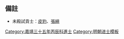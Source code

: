 {{Navbox
|name = 嘉靖三十五年丙辰科殿試金榜
|title = 嘉靖三十五年（[[1556年]]）丙辰科殿試金榜
|titlestyle = background-color:#FFD700;
|image =
|style = width:100%;text-align:center; 
|groupstyle = text-align:center; background-color:#FFD700;
|liststyle = text-align:center;
|state = {{{state<includeonly>|collapsed</includeonly>}}}
|group1 = 第一甲<br>賜進士及第<br>共3名
|list1 = '''[[諸大綬]] - [[陶大臨]] - [[金達 (嘉靖進士)|金　達]]'''

|group2 = 第二甲<br>賜進士出身<br>共90名
|list2 = [[陳錫 (嘉靖進士)|陳　錫]] - [[孙鑨|孫　鑨]] - [[戴科|戴　科]] - [[張鳳來 (嘉靖進士)|張鳳來]] - [[崔吉|崔　吉]] - [[伍典|伍　典]] - [[曹子朝]] - [[張大猷 (嘉靖進士)|張大猷]] - [[陸夢韓]] - [[田稔|田　稔]]<br>[[馮謙 (嘉靖進士)|馮　謙]] - [[查志立]] - [[袁随|袁　隨]] - [[李鍵 (嘉靖進士)|李　鍵]] - [[謝宗明]] - [[黃翰 (嘉靖進士)|黃　翰]] - [[余良翰]] - [[楊錦 (嘉靖進士)|楊　錦]] - [[嚴文梁]] - [[阮自嵩]]<br>[[黃文豪 (嘉靖進士)|黃文豪]] - [[陳南金]] - [[陰武卿]] - [[吳一介]] - [[楊成 (嘉靖丙辰進士)|楊　成]] - [[胡孝|胡　孝]] - [[趙賢|趙　賢]] - [[方來崇]] - [[唐景禹]] - [[楊宗震 (嘉靖三十五年進士)|楊宗震]]<br>[[鄒光祚]] - [[張正謨]] - [[杜思|杜　思]] - [[葉宗春]] - [[徐紹卿 (嘉靖進士)|徐紹卿]] - [[邊維垣]] - [[王凝|王　凝]] - [[胡直|胡　直]] - [[蔡國珍]] - [[鄒善|鄒　善]]<br>[[黎桂|黎　桂]] - [[周遜|周　遜]] - [[張相 (嘉靖三十五年進士)|張　相]] - [[葛邦典]] - [[曹梅|曹　梅]] - [[祝繼志]] - [[屠羲英]] - [[張人紀]] - [[陸一鵬_(嘉靖進士)|陸一鵬]] - [[吳文華 (明朝)|吳文華]]<br>[[陳汲|陳　汲]] - [[胡帛|胡　帛]] - [[朱卿|朱　卿]] - [[李廷觀]] - [[張諧 (嘉靖進士)|張　諧]] - [[鄭卿|鄭　卿]] - [[張夢鯉 (嘉靖進士)|張夢鯉]] - [[柴淶|柴　淶]] - [[史朝寀]] - [[何顯淑]]<br>[[毛自道]] - [[鄭雲鎣]] - [[姜廷珤]] - [[項治元]] - [[葉應春]] - [[凌迪知]] - [[姚體信]] - [[薛一鶚]] - [[黃可大]] - [[應存性]]<br>[[薛守經]] - [[高𡹘|高　{{僻字|𡹘}}]] - [[熊俸|熊　俸]] - [[葛纶|葛　綸]] - [[俞汝器]] - [[楊承閔]] - [[勞堪|勞　堪]] - [[張文淵 (嘉靖進士)|張文淵]] - [[施篤臣]] - [[楊兆|楊　兆]]<br>[[蕭維翰]] - [[程大賓]] - [[楊脩 (南充)|楊　脩]] - [[劉𥡷|劉　𥡷]] - [[鄭旻|鄭　旻]] - [[介一清]] - [[解明瑞]] - [[龔大器]] - [[陳選 (嘉靖進士)|陳　選]] - [[李承芳 (嘉靖進士)|李承芳]]

|group3 = 第三甲<br>賜同進士出身<br>共203名
|list3 = [[沈寅|沈　寅]] - [[鮑承蔭]] - [[劉行素]] - [[柴祥|柴　祥]] - [[李際春 (嘉靖進士)|李際春]] - [[馬文健]] - [[趙灼|趙　灼]] - [[楊銓 (嘉靖丙辰進士)|楊　銓]] - [[胡文|胡　文]] - [[董學|董　學]]<br>[[劉志伊]] - [[王楷 (嘉靖進士)|王　楷]] - [[陳聯芳]] - [[陳復升]] - [[劉思問]] - [[甕蕙|甕　蕙]] - [[方岳 (嘉靖進士)|方　岳]] - [[查光述]] - [[黃廷聘]] - [[陳桂|陳　旌]]<br>[[羅尚德]] - [[孫大霖]] - [[劉峴 (政治人物)|劉　峴]] - [[馬出圖]] - [[常三省]] - [[王三聘 (嘉靖丙辰進士)|王三聘]] - [[劉應峰]] - [[楊汝輔]] - [[李汝寬]] - [[陸鳳儀]]<br>[[程汝盛]] - [[張學古]] - [[張天馭]] - [[潘清亶]] - [[童承契]] - [[盧仲佃]] - [[賀賁|賀　賁]] - [[張鳴瑞]] - [[杜謙 (嘉靖進士)|杜　謙]] - [[黎復性]]<br>[[曹大川]] - [[史永壽]] - [[王尚直]] - [[包檉芳]] - [[胡應嘉]] - [[曹一麟]] - [[蔡完|蔡　完]] - [[林德 (嘉靖進士)|林　德]] - [[楊進道]] - [[唐九德]]<br>[[戴廷忞]] - [[馮符|馮　符]] - [[陳一謙]] - [[龔芝|龔　芝]] - [[梁棟 (嘉靖進士)|梁　棟]] - [[章汝槐]] - [[李用熒]] - [[侯廷柱]] - [[何廷錦]] - [[尚德恒]]<br>[[林潤|林　潤]] - [[辛自修|辛自脩]] - [[王用中 (嘉靖進士)|王用中]] - [[姚汝循]] - [[江潮|江　潮]] - [[蔣弘德]] - [[楊衍慶]] - [[黃扆 (嘉靖丙辰進士)|黃　扆]] - [[曾省吾]] - [[胡定 (嘉靖進士)|胡　定]]<br>[[韓怘|韓　怘]] - [[陳所學 (嘉靖進士)|陳所學]] - [[楊道亨]] - [[黎民衷]] - [[張膽|張　膽]] - [[楊標|楊　標]] - [[周心易]] - [[張一霽]] - [[喬伊 (嘉靖進士)|喬　伊]] - [[袁淳|袁　淳]]<br>[[王得春]] - [[李啓昭]] - [[徐必進]] - [[張㷆|張　{{僻字|㷆}}]] - [[王洀|王　洀]] - [[劉子延]] - [[傅希摯]] - [[張問仁 (嘉靖進士)|張問仁]] - [[董懋|董　懋]] - [[黃鏌|黃　鏌]]<br>[[汪廷釴]] - [[屠鑣|屠　鑣]] - [[黎元|黎　元]] - [[沈桂|沈　桂]] - [[陳紀 (嘉靖進士)|陳　紀]] - [[何維復]] - [[周舜岳]] - [[蔡明復]] - [[趙孟豪]] - [[夏時 (嘉靖進士)|夏　時]]<br>[[胡汝桂]] - [[趙時齊]] - [[耿定向]] - [[范以作]] - [[溫如璋 (嘉靖進士)|溫如璋]] - [[夏可範]] - [[黃錝|黃　錝]] - [[吳宗周 (嘉靖進士)|吳宗周]] - [[郜大經]] - [[申佐|申　佐]]<br>[[王道充]] - [[袁大誠]] - [[劉世昌 (嘉靖進士)|劉世昌]] - [[毛汝賢]] - [[陳應詔]] - [[周詩 (嘉靖進士)|周　詩]] - [[王嘉言 (嘉靖丙辰進士)|王嘉言]] - [[謝封|謝　封]] - [[祝爾介]] - [[胡順華]]<br>[[金甌 (嘉靖進士)|金　甌]] - [[杜華 (明朝)|杜　華]] - [[張銘 (嘉靖進士)|張　銘]] - [[湯彬|湯　彬]] - [[張科 (嘉靖丙辰進士)|張　科]] - [[邹应龙 (明朝)|鄒應龍]] - [[鄭洛|鄭　洛]] - [[黃九成]] - [[韓宰|韓　宰]] - [[武建邦]]<br>[[劉永寧]] - [[李澻|李　澻]] - [[倪光荐]] - [[商誥|商　誥]] - [[王同倫]] - [[張大業]] - [[卞錫|卞　錫]] - [[薛曾|薛　曾]] - [[孙丕扬]] - [[楊栢|楊　栢]]<br>[[陳萬言 (嘉靖進士)|陳萬言]] - [[吳朝儀]] - [[徐養相]] - [[李邦義]] - [[高察|高　察]] - [[陳子佐]] - [[李世藩 (嘉靖進士)|李世藩]] - [[孫夢豸]] - [[晉應槐]] - [[何邦禮]]<br>[[許自新]] - [[漆汝翼]] - [[牛鏡|牛　鏡]] - [[錢于鄰]] - [[左鈞|左　鈞]] - [[李維 (嘉靖進士)|李　維]] - [[李思悦]] - [[趙大河]] - [[羅崇謙]] - [[操時賢]]<br>[[李齊芳]] - [[林叢槐]] - [[林應雷]] - [[傅思明]] - [[鄭舜臣]] - [[郭志選]] - [[吳守|吳　守]] - [[伍令|伍　令]] - [[唐汝迪]] - [[陳善道]]<br>[[范宗吳]] - [[蘇朝宗]] - [[李承式]] - [[郭東|郭　東]] - [[陳瓚 (嘉靖丙辰進士)|陳　瓚]] - [[黃誥 (嘉靖進士)|黃　誥]] - [[黃鶚|黃　鶚]] - [[劉孝 (嘉靖進士)|劉　孝]] - [[湯應科]] - [[顏鯨|顏　鯨]]<br>[[孟洙|孟　洙]] - [[韓君恩]] - [[郝杰 (嘉靖进士)|郝　-{杰}-]] - [[程純|程　純]] - [[張士佩]] - [[陳忠翰]] - [[楊霆|楊　霆]] - [[楊旂|楊　旂]] - [[丁堯相]] - [[張守貞]]<br>[[蔚鍾|蔚　鍾]] - [[盧煌|盧　煌]] - [[鄭大經]] - [[史官 (嘉靖丙辰進士)|史　官]] - [[尹校|尹　校]] - [[邢守庭]] - [[劉有誠]] - [[胡鑰|胡　鑰]] - [[廖逢節|楊逢節]] - [[任福民]]<br>[[方新 (嘉靖進士)|方　新]] - [[李世達]] - [[李時漸]]<span style="color: #FFFFFF;"> - －－－ - －－－ - －－－ - －－－ - －－－ - －－－ - －－－</span>
|belowstyle = text-align: center; background-color:#FFD700;
|below='''前一科：[[Template:嘉靖三十二年癸丑科殿試金榜|嘉靖三十二年癸丑科]]　'''·'''　後一科：[[Template:嘉靖三十八年己未科殿試金榜|嘉靖三十八年己未科]]'''<br>'''同科進士：[[Template:嘉靖三十五年丙辰科武會試金榜|嘉靖三十五年丙辰武科]]'''
}}
[[Category:嘉靖三十五年丙辰科進士]]<noinclude>
==備註==
*未殿試貢士：[[皮豹]]、[[張縉 (嘉靖進士)|張縉]]

[[Category:嘉靖三十五年丙辰科進士| ]]
[[Category:明朝进士模板]]</noinclude>
